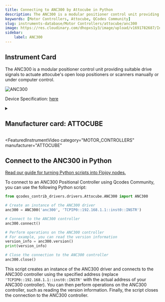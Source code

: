```yaml
---
title: Connecting to ANC300 by Attocube in Python
description: The ANC300 is a modular positioner control unit providing suitable drive signals to actuate attocube's open loop positioners or scanners manually or under computer control.
keywords: [Motor Controllers, Attocube, QCodes Community] 
slug: instruments-database/Motor Controllers/attocube/anc300 
image: https://res.cloudinary.com/dhopxs1y3/image/upload/v1691782687/Instruments/Positional%20Controller/ANC300/ANC300.jpg
sidebar:
    label: ANC300 
---
```



## Instrument Card

The ANC300 is a modular positioner control unit providing suitable drive signals to actuate attocube's open loop positioners or scanners manually or under computer control.

![ANC300](https://res.cloudinary.com/dhopxs1y3/image/upload/v1691782687/Instruments/Positional%20Controller/ANC300/ANC300.jpg)

Device Specification: [here](https://www.attocube.com/downloads/anc300.pdf)

<details style={{ marginTop: "15px"}}>
<summary><h2 style={{display:'inline'}}>Manufacturer card: ATTOCUBE</h2></summary>

![ATTOCUBE](https://res.cloudinary.com/dhopxs1y3/image/upload/v1692806147/Instruments/Vendor%20Logos/Attocube.png)

**Attocube** is a leading pioneer for nanotechnology solutions in precision motion and nanopositioning applications, cryogenic microscopy,

- Headquarters: Germany
- Yearly Revenue (millions, USD): 14
- Vendor Website: [here](https://www.attocube.com/en)

</details>


<FeaturedInstrumentVideo
  category="MOTOR_CONTROLLERS"
  manufacturer="ATTOCUBE"
></FeaturedInstrumentVideo>

## Connect to the ANC300 in Python

[Read our guide for turning Python scripts into Flojoy nodes.](https://docs.flojoy.ai/contribution/blocks/custom-flojoy-block/)



<Tabs>
<TabItem value="Flojoy" label="Flojoy" className="flojoy-instrument-tabs">

<NodeCardCollection category="MOTOR_CONTROLLERS" manufacturer="Attocube"></NodeCardCollection>

</TabItem>
<TabItem value="QCodes Community" label="QCodes Community">

To connect to an ANC300 Positional Controller using Qcodes Community, you can use the following Python script:

```python
from qcodes_contrib_drivers.drivers.Attocube.ANC300 import ANC300

# Create an instance of the ANC300 driver
anc300 = ANC300('anc300', 'TCPIP0::192.168.1.1::inst0::INSTR')

# Connect to the ANC300 controller
anc300.connect()

# Perform operations on the ANC300 controller
# For example, you can read the version information
version_info = anc300.version()
print(version_info)

# Close the connection to the ANC300 controller
anc300.close()
```

This script creates an instance of the ANC300 driver and connects to the ANC300 controller using the specified address (replace `'TCPIP0::192.168.1.1::inst0::INSTR'` with the actual address of your ANC300 controller). You can then perform operations on the ANC300 controller, such as reading the version information. Finally, the script closes the connection to the ANC300 controller.

</TabItem>
</Tabs>